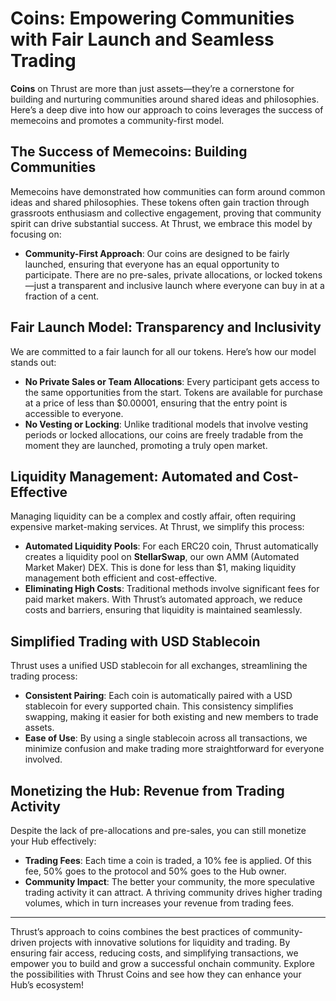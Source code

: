 # Coins: Empowering Communities with Fair Launch and Seamless Trading

**Coins** on Thrust are more than just assets—they’re a cornerstone for building and nurturing communities around shared ideas and philosophies. Here’s a deep dive into how our approach to coins leverages the success of memecoins and promotes a community-first model.

## The Success of Memecoins: Building Communities

Memecoins have demonstrated how communities can form around common ideas and shared philosophies. These tokens often gain traction through grassroots enthusiasm and collective engagement, proving that community spirit can drive substantial success. At Thrust, we embrace this model by focusing on:

- **Community-First Approach**: Our coins are designed to be fairly launched, ensuring that everyone has an equal opportunity to participate. There are no pre-sales, private allocations, or locked tokens—just a transparent and inclusive launch where everyone can buy in at a fraction of a cent.

## Fair Launch Model: Transparency and Inclusivity

We are committed to a fair launch for all our tokens. Here’s how our model stands out:

- **No Private Sales or Team Allocations**: Every participant gets access to the same opportunities from the start. Tokens are available for purchase at a price of less than $0.00001, ensuring that the entry point is accessible to everyone.
- **No Vesting or Locking**: Unlike traditional models that involve vesting periods or locked allocations, our coins are freely tradable from the moment they are launched, promoting a truly open market.

## Liquidity Management: Automated and Cost-Effective

Managing liquidity can be a complex and costly affair, often requiring expensive market-making services. At Thrust, we simplify this process:

- **Automated Liquidity Pools**: For each ERC20 coin, Thrust automatically creates a liquidity pool on **StellarSwap**, our own AMM (Automated Market Maker) DEX. This is done for less than $1, making liquidity management both efficient and cost-effective.
- **Eliminating High Costs**: Traditional methods involve significant fees for paid market makers. With Thrust’s automated approach, we reduce costs and barriers, ensuring that liquidity is maintained seamlessly.

## Simplified Trading with USD Stablecoin

Thrust uses a unified USD stablecoin for all exchanges, streamlining the trading process:

- **Consistent Pairing**: Each coin is automatically paired with a USD stablecoin for every supported chain. This consistency simplifies swapping, making it easier for both existing and new members to trade assets.
- **Ease of Use**: By using a single stablecoin across all transactions, we minimize confusion and make trading more straightforward for everyone involved.

## Monetizing the Hub: Revenue from Trading Activity

Despite the lack of pre-allocations and pre-sales, you can still monetize your Hub effectively:

- **Trading Fees**: Each time a coin is traded, a 10% fee is applied. Of this fee, 50% goes to the protocol and 50% goes to the Hub owner.
- **Community Impact**: The better your community, the more speculative trading activity it can attract. A thriving community drives higher trading volumes, which in turn increases your revenue from trading fees.

---

Thrust’s approach to coins combines the best practices of community-driven projects with innovative solutions for liquidity and trading. By ensuring fair access, reducing costs, and simplifying transactions, we empower you to build and grow a successful onchain community. Explore the possibilities with Thrust Coins and see how they can enhance your Hub’s ecosystem!
